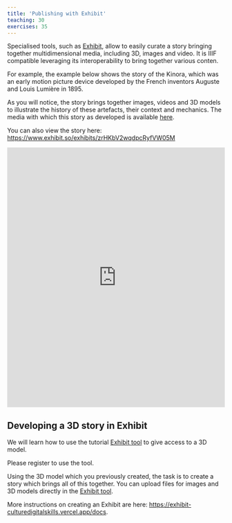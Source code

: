 ```yaml
---
title: 'Publishing with Exhibit'
teaching: 30
exercises: 35
---
```



Specialised tools, such as [Exhibit](https://www.exhibit.so/), allow to easily 
curate a story bringing together multidimensional 
media, including 3D, images and video. It is IIIF compatible leveraging its
interoperability to bring together various conten.

For example, the example below shows the story of the 
Kinora, which was an 
early motion picture device developed by the French inventors Auguste 
and Louis Lumière in 1895. 

As you will notice, the story brings together images, videos
and 3D models to illustrate the
history of these artefacts, their context and mechanics. The media 
with which this story as developed is available [here](https://data.d4science.org/workspace-explorer-app?folderId=MUVkZVY5L1hRYnV4ZzJiUVljVlk5U1hmOHZYaDQ1SGVZT0l6aUZGa2lEclVFT0ppWEo4VDRzU2Z0alNiSk5GTg). 

You can also view the story
here: [https://www.exhibit.so/exhibits/zrHKbV2wqdpcRyfVW05M](https://www.exhibit.so/exhibits/zrHKbV2wqdpcRyfVW05M)

<iframe src="https://www.exhibit.so/exhibits/zrHKbV2wqdpcRyfVW05M?embedded=true" width="100%" height="600" allowfullscreen allow="autoplay" frameborder="0"></iframe>


## Developing a 3D story in Exhibit

We will learn how to use the tutorial [Exhibit tool](https://exhibit-culturedigitalskills.vercel.app/) to give access
to a 3D model.

Please register to use the tool.

Using the 3D model
which you previously created, the task is 
to create a story which brings all of this together. You can upload files for images and 3D models directly in the
[Exhibit tool](https://exhibit-culturedigitalskills.vercel.app/).


More instructions on creating an Exhibit are here: [https://exhibit-culturedigitalskills.vercel.app/docs](https://exhibit-culturedigitalskills.vercel.app/docs).









